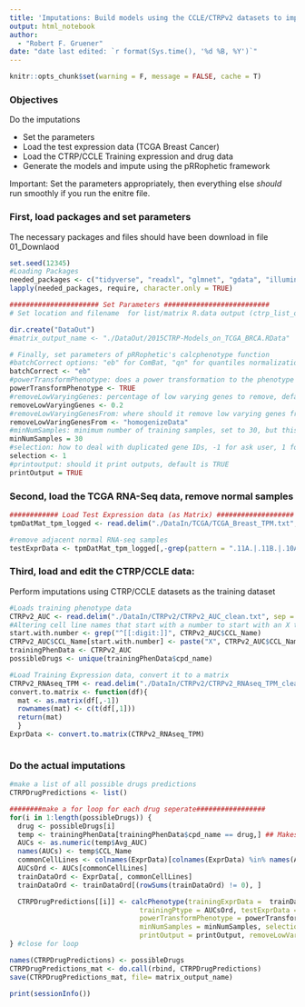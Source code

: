 ```yaml
---
title: 'Imputations: Build models using the CCLE/CTRPv2 datasets to impute drug response in TCGA BRCA Tumors'
output: html_notebook 
author:
  - "Robert F. Gruener"
date: "date last edited: `r format(Sys.time(), '%d %B, %Y')`"
---
```

```r
knitr::opts_chunk$set(warning = F, message = FALSE, cache = T)
```
### Objectives

Do the imputations

 * Set the parameters
 * Load the test expression data (TCGA Breast Cancer)
 * Load the CTRP/CCLE Training expression and drug data
 * Generate the models and impute using the pRRophetic framework 

Important: Set the parameters appropriately, then everything else *should* run smoothly if you run the enitre file. 



### First, load packages and set parameters

The necessary packages and files should have been download in file 01_Downlaod

```r
set.seed(12345)
#Loading Packages
needed_packages <- c("tidyverse", "readxl", "glmnet", "gdata", "illuminaHumanv4.db" ,"car", "ridge", "preprocessCore", "genefilter", "sva", "pRRophetic")
lapply(needed_packages, require, character.only = TRUE)

###################### Set Parameters ##########################
# Set location and filename  for list/matrix R.data output (ctrp_list_output_name, ctrp_mat_output_name)

dir.create("DataOut")
#matrix_output_name <- "./DataOut/2015CTRP-Models_on_TCGA_BRCA.RData"

# Finally, set parameters of pRRophetic's calcphenotype function 
#batchCorrect options: "eb" for ComBat, "qn" for quantiles normalization, "standardize", or "none"
batchCorrect <- "eb"
#powerTransformPhenotype: does a power transformation to the phenotype data, recommended over log transformations by the literture 
powerTransformPhenotype <- TRUE
#removeLowVaryingGenes: percentage of low varying genes to remove, default is at 0.2 
removeLowVaryingGenes <- 0.2
#removeLowVaryingGenesFrom: where should it remove low varying genes from "homogenizeData" or "rawData"
removeLowVaringGenesFrom <- "homogenizeData"
#minNumSamples: minimum number of training samples, set to 30, but this shouldn't be an issue since the there are many samples 
minNumSamples = 30
#selection: how to deal with duplicated gene IDs, -1 for ask user, 1 for summarize by mean, 2 for disregard duplicates
selection <- 1
#printoutput: should it print outputs, default is TRUE
printOutput = TRUE


```

### Second, load the TCGA RNA-Seq data, remove normal samples

```r
############ Load Test Expression data (as Matrix) ###################
tpmDatMat_tpm_logged <- read.delim("./DataIn/TCGA/TCGA_Breast_TPM.txt", sep = "\t", stringsAsFactors = F)

#remove adjacent normal RNA-seq samples
testExprData <- tpmDatMat_tpm_logged[,-grep(pattern = ".11A.|.11B.|.10A.|.10B.", colnames(tpmDatMat_tpm_logged))]

```

### Third, load and edit the CTRP/CCLE data:

Perform imputations using CTRP/CCLE datasets as the training dataset

```r

#Loads training phenotype data 
CTRPv2_AUC <- read.delim("./DataIn/CTRPv2/CTRPv2_AUC_clean.txt", sep = "\t", stringsAsFactors = F)
#Altering cell line names that start with a number to start with an X to match rownames of expression data
start.with.number <- grep("^[[:digit:]]", CTRPv2_AUC$CCL_Name)
CTRPv2_AUC$CCL_Name[start.with.number] <- paste("X", CTRPv2_AUC$CCL_Name[start.with.number], sep = "")
trainingPhenData <- CTRPv2_AUC
possibleDrugs <- unique(trainingPhenData$cpd_name)

#Load Training Expression data, convert it to a matrix
CTRPv2_RNAseq_TPM <- read.delim("./DataIn/CTRPv2/CTRPv2_RNAseq_TPM_clean.txt",  sep = "\t", stringsAsFactors = F)
convert.to.matrix <- function(df){
  mat <- as.matrix(df[,-1])
  rownames(mat) <- c(t(df[,1]))
  return(mat)
  }
ExprData <- convert.to.matrix(CTRPv2_RNAseq_TPM)



```


### Do the actual imputations 

```r
#make a list of all possible drugs predictions
CTRPDrugPredictions <- list()

########make a for loop for each drug seperate#################
for(i in 1:length(possibleDrugs)) { 
  drug <- possibleDrugs[i]
  temp <- trainingPhenData[trainingPhenData$cpd_name == drug,] ## Makes temp matrix to extract the AUCs easier
  AUCs <- as.numeric(temp$Avg_AUC)
  names(AUCs) <- temp$CCL_Name
  commonCellLines <- colnames(ExprData)[colnames(ExprData) %in% names(AUCs)]
  AUCsOrd <- AUCs[commonCellLines]
  trainDataOrd <- ExprData[, commonCellLines]
  trainDataOrd <- trainDataOrd[(rowSums(trainDataOrd) != 0), ]

  CTRPDrugPredictions[[i]] <- calcPhenotype(trainingExprData =  trainDataOrd, 
                                trainingPtype = AUCsOrd, testExprData = testExprData, batchCorrect = batchCorrect, 
                                powerTransformPhenotype = powerTransformPhenotype, removeLowVaryingGenes = removeLowVaryingGenes, 
                                minNumSamples = minNumSamples, selection = selection, 
                                printOutput = printOutput, removeLowVaringGenesFrom = removeLowVaringGenesFrom)
} #close for loop

names(CTRPDrugPredictions) <- possibleDrugs
CTRPDrugPredictions_mat <- do.call(rbind, CTRPDrugPredictions)
save(CTRPDrugPredictions_mat, file= matrix_output_name)
```



```r
print(sessionInfo())
```




